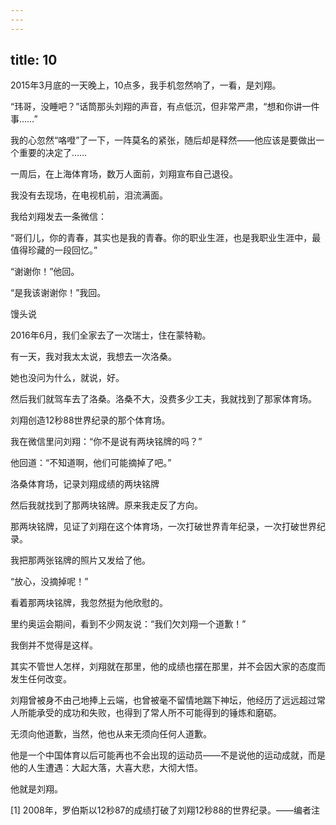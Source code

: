 ```yaml
---
---
---
```

title: 10
---



2015年3月底的一天晚上，10点多，我手机忽然响了，一看，是刘翔。

“玮哥，没睡吧？”话筒那头刘翔的声音，有点低沉，但非常严肃，“想和你讲一件事……”

我的心忽然“咯噔”了一下，一阵莫名的紧张，随后却是释然——他应该是要做出一个重要的决定了……

一周后，在上海体育场，数万人面前，刘翔宣布自己退役。

我没有去现场，在电视机前，泪流满面。

我给刘翔发去一条微信：

“哥们儿，你的青春，其实也是我的青春。你的职业生涯，也是我职业生涯中，最值得珍藏的一段回忆。”

“谢谢你！”他回。

“是我该谢谢你！”我回。

馒头说

2016年6月，我们全家去了一次瑞士，住在蒙特勒。

有一天，我对我太太说，我想去一次洛桑。

她也没问为什么，就说，好。

然后我们就驾车去了洛桑。洛桑不大，没费多少工夫，我就找到了那家体育场。

刘翔创造12秒88世界纪录的那个体育场。

我在微信里问刘翔：“你不是说有两块铭牌的吗？”

他回道：“不知道啊，他们可能摘掉了吧。”

洛桑体育场，记录刘翔成绩的两块铭牌



然后我就找到了那两块铭牌。原来我走反了方向。

那两块铭牌，见证了刘翔在这个体育场，一次打破世界青年纪录，一次打破世界纪录。

我把那两张铭牌的照片又发给了他。

“放心，没摘掉呢！”

看着那两块铭牌，我忽然挺为他欣慰的。

里约奥运会期间，看到不少网友说：“我们欠刘翔一个道歉！”

我倒并不觉得是这样。

其实不管世人怎样，刘翔就在那里，他的成绩也摆在那里，并不会因大家的态度而发生任何改变。

刘翔曾被身不由己地捧上云端，也曾被毫不留情地踹下神坛，他经历了远远超过常人所能承受的成功和失败，也得到了常人所不可能得到的锤炼和磨砺。

无须向他道歉，当然，他也从来无须向任何人道歉。

他是一个中国体育以后可能再也不会出现的运动员——不是说他的运动成就，而是他的人生遭遇：大起大落，大喜大悲，大彻大悟。

他就是刘翔。

[1] 2008年，罗伯斯以12秒87的成绩打破了刘翔12秒88的世界纪录。——编者注